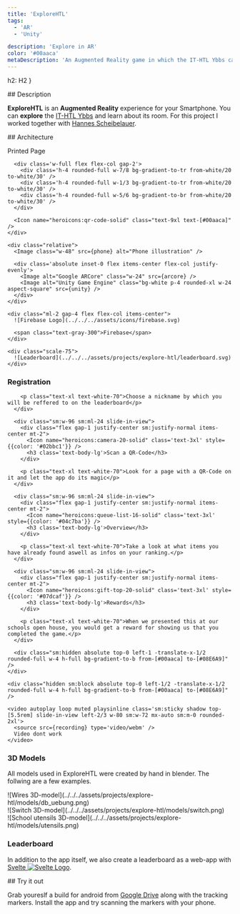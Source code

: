 ```yaml
---
title: 'ExploreHTL'
tags:
  - 'AR'
  - 'Unity'

description: 'Explore in AR'
color: '#00aaca'
metaDescription: 'An Augmented Reality game in which the IT-HTL Ybbs can be explored, enhanced with a leaderboard. Developed by Felix Blaimauer and Hannes Scheibelauer.'
---
```






  h2: H2
}

<Section class="text-body-lg" markdown={{list: true}} name="Description">
  ## Description

  **ExploreHTL** is an **Augmented Reality** experience for your Smartphone.
  You can **explore** the [IT-HTL Ybbs](https://www.sz-ybbs.ac.at) and learn about its room.
  For this project I worked together with <a target='_blank' href='https://hannes-scheibelauer.at'>Hannes Scheibelauer</a>.
</Section>

<Section class="text-body-lg mt-8" name="Architecture">
## Architecture

  <div class="flex items-center justify-center flex-wrap gap-16">
    <div class="w-fit h-fit flex flex-col gap-2 justify-center items-center px-5 py-2 rounded-xl bg-white/10">
      <p class="text-center select-none">Printed Page</p>

      <div class='w-full flex flex-col gap-2'>
        <div class='h-4 rounded-full w-7/8 bg-gradient-to-tr from-white/20 to-white/30' />
        <div class='h-4 rounded-full w-1/3 bg-gradient-to-tr from-white/20 to-white/30' />
        <div class='h-4 rounded-full w-5/6 bg-gradient-to-br from-white/20 to-white/30' />
      </div>

      <Icon name="heroicons:qr-code-solid" class="text-9xl text-[#00aaca]" />
    </div>

    <div class="relative">
      <Image class="w-48" src={phone} alt="Phone illustration" />

      <div class='absolute inset-0 flex items-center flex-col justify-evenly'>
        <Image alt="Google ARCore" class="w-24" src={arcore} />
        <Image alt="Unity Game Engine" class="bg-white p-4 rounded-xl w-24 aspect-square" src={unity} />
      </div>
    </div>
    
    <div class="ml-2 gap-4 flex flex-col items-center">
      ![Firebase Logo](../../../assets/icons/firebase.svg)

      <span class="text-gray-300">Firebase</span>
    </div>

    <div class="scale-75">
      ![Leaderboard](../../../assets/projects/explore-htl/leaderboard.svg)
    </div>
  </div>

  <div class='flex flex-col gap-12 relative appear-in-view mt-24 mb-24 h-[1200px]'>
    <div class='relative pl-8 py-4 sm:p-0 sm:absolute sm:left-12 sm:top-0 -mt-12 h-full mx-auto sm:m-0 text-center sm:text-left w-11/12 flex flex-col gap-8 justify-evenly'>
      <div class="sm:w-96 sm:ml-24 slide-in-view">
        <div class="flex gap-1 justify-center sm:justify-normal items-center mt-2">
          <Icon name="heroicons:user-solid" class='text-3xl' style={{color: '#00aaca'}} />
          <h3 class='text-body-lg'>Registration</h3>
        </div>

        <p class="text-xl text-white-70">Choose a nickname by which you will be reffered to on the leaderboard</p>
      </div>

      <div class="sm:w-96 sm:ml-24 slide-in-view">
        <div class="flex gap-1 justify-center sm:justify-normal items-center mt-2">
          <Icon name="heroicons:camera-20-solid" class='text-3xl' style={{color: '#02bbc1'}} />
          <h3 class='text-body-lg'>Scan a QR-Code</h3>
        </div>

        <p class="text-xl text-white-70">Look for a page with a QR-Code on it and let the app do its magic</p>
      </div>

      <div class="sm:w-96 sm:ml-24 slide-in-view">
        <div class="flex gap-1 justify-center sm:justify-normal items-center mt-2">
          <Icon name="heroicons:queue-list-16-solid" class='text-3xl' style={{color: '#04c7ba'}} />
          <h3 class='text-body-lg'>Overview</h3>
        </div>

        <p class="text-xl text-white-70">Take a look at what items you have already found aswell as infos on your ranking.</p>
      </div>

      <div class="sm:w-96 sm:ml-24 slide-in-view">
        <div class="flex gap-1 justify-center sm:justify-normal items-center mt-2">
          <Icon name="heroicons:gift-top-20-solid" class='text-3xl' style={{color: '#07dcaf'}} />
          <h3 class='text-body-lg'>Rewards</h3>
        </div>

        <p class="text-xl text-white-70">When we presented this at our schools open house, you would get a reward for showing us that you completed the game.</p>
      </div>

      <div class="sm:hidden absolute top-0 left-1 -translate-x-1/2 rounded-full w-4 h-full bg-gradient-to-b from-[#00aaca] to-[#08E6A9]" />
    </div>

    <div class="hidden sm:block absolute top-0 left-1/2 -translate-x-1/2 rounded-full w-4 h-full bg-gradient-to-b from-[#00aaca] to-[#08E6A9]" />

    <video autoplay loop muted playsinline class='sm:sticky shadow top-[5.5rem] slide-in-view left-2/3 w-80 sm:w-72 mx-auto sm:m-0 rounded-2xl'>
      <source src={recording} type='video/webm' />
      Video dont work
    </video>
  </div>
</Section>

<Section name='3D-Models' class='mt-72 sm:mt-56 sm:m-0' markdown={{}}>
  <div class=' sm:w-1/2 mx-auto text-center'>
    <div class='text-4xl justify-center p-0 flex gap-2 items-center'>
      <Icon name="heroicons:cube-transparent-solid" class="text-[#00aaca]" />
      <h3 class="text-white-90">3D Models</h3>
    </div>
    <p class='text-white-70 text-body-sm'>All models used in ExploreHTL were created by hand in blender. The follwing are a few examples.</p>
  </div>

  <div class='flex justify-evenly flex-wrap gap-x-4 px-4'>
    <div class="w-64">![Wires 3D-model](../../../assets/projects/explore-htl/models/db_uebung.png)</div>
    <div class="w-64">![Switch 3D-model](../../../assets/projects/explore-htl/models/switch.png)</div>
    <div class="w-64">![School utensils 3D-model](../../../assets/projects/explore-htl/models/utensils.png)</div>
  </div>
</Section>

<Section class="mt-8" name='Leaderboard' markdown={{}}>
  <div class='sm:w-1/2 mx-auto text-center'>
    <div class='text-4xl justify-center p-0 flex gap-2 items-center'>
      <Icon name="heroicons:trophy" class="text-[#00aaca]" />
      <h3 class="text-white-90">Leaderboard</h3>
    </div>
    <p class='text-white-70 text-body-sm'>In addition to the app itself, we also create a  leaderboard as a web-app with
    <a href="https://svelte.dev/" target='_blank'>Svelte <Image alt="Svelte Logo" class="inline w-fit mb-3 h-8" src={svelte} /></a>.</p>
  </div>
</Section>

<Section class="sm:text-body-lg text-xl mt-12" markdown={{}} name="Try it out">
## Try it out

  Grab youreslf a build for android from <a href="https://bit.ly/explore-HTL" target="_blank">Google Drive</a> along with the tracking markers.
  Install the app and try scanning the markers with your phone.
</Section>
